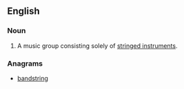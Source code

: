 ==English==

===Noun===
{{en-noun|head=[[string]] [[band]]}}

# {{music}} A music group consisting solely of [[stringed instrument]]s.

===Anagrams===
* [[bandstring#English|bandstring]]
